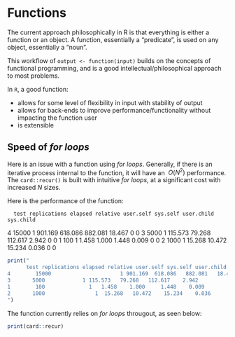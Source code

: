 # Functions {#functions}

The current approach philosophically in R is that everything is either a function or an object. A function, essentially a "predicate", is used on any object, essentially a "noun". 

This workflow of `output <- function(input)` builds on the concepts of functional programming, and is a good intellectual/philosophical approach to most problems. 

In `R`, a good function: 

- allows for some level of flexibility in input with stability of output
- allows for back-ends to improve performance/functionality without impacting the function user
- is extensible

## Speed of _for loops_

Here is an issue with a function using _for loops_. Generally, if there is an iterative process internal to the function, it will have an $~O(N^2)$ performance. The `card::recur()` is built with intuitive _for loops_, at a significant cost with increased _N_ sizes.

Here is the performance of the function:

      test replications elapsed relative user.self sys.self user.child sys.child
4		 15000						1 901.169  618.086   882.081   18.467          0         0
3 		5000            1 115.573   79.268   112.617    2.942          0         0
1 		 100	          1   1.458    1.000     1.448    0.009          0         0
2 		1000		        1  15.268   10.472    15.234    0.036          0         0

```r
print("
      test replications elapsed relative user.self sys.self user.child sys.child
4		 15000						1 901.169  618.086   882.081   18.467          0         0
3 		5000            1 115.573   79.268   112.617    2.942          0         0
1 		 100	          1   1.458    1.000     1.448    0.009          0         0
2 		1000		        1  15.268   10.472    15.234    0.036          0         0
")
```

The function currently relies on _for loops_ througout, as seen below:

```r
print(card::recur)
```

